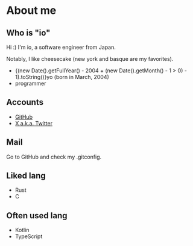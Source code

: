 # About me

## Who is "io"

Hi :) I'm io, a software engineer from Japan.

Notably, I like cheesecake (new york and basque are my favorites).

-   {(new Date().getFullYear() - 2004 + (new Date().getMonth() - 1 > 0) - 1).toString()}yo (born in March, 2004)
-   programmer

## Accounts

-   [GitHub](https://github.com/iokira)
-   [X a.k.a. Twitter](https://twitter.com/iokira_jp)

## Mail

Go to GitHub and check my .gitconfig.

## Liked lang

-   Rust
-   C

## Often used lang

-   Kotlin
-   TypeScript
